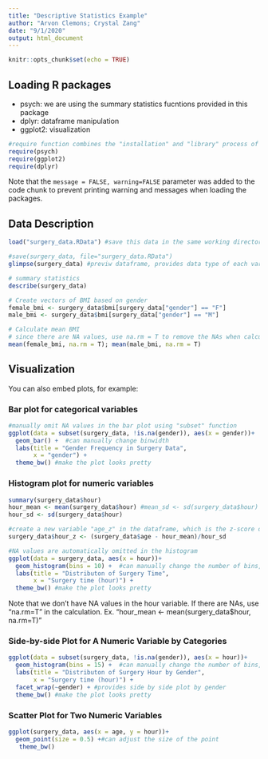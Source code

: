 ```yaml
---
title: "Descriptive Statistics Example"
author: "Arvon Clemons; Crystal Zang"
date: "9/1/2020"
output: html_document
---
```


```r
knitr::opts_chunk$set(echo = TRUE)
```

## Loading R packages
* psych: we are using the summary statistics fucntions provided in this package   
* dplyr: dataframe manipulation   
* ggplot2: visualization    
```r
#require function combines the "installation" and "library" process of loading an R package
require(psych) 
require(ggplot2)
require(dplyr) 
```
Note that the `message = FALSE, warning=FALSE` parameter was added to the code chunk to prevent printing warning and messages when loading the packages.

## Data Description

```r
load("surgery_data.RData") #save this data in the same working directory of the rmd file, i.e. in the same folder. You can also click on the Rdata to load it into your RStudio.

#save(surgery_data, file="surgery_data.RData")
glimpse(surgery_data) #previw dataframe, provides data type of each variable: numeric (dbl meaning double precision floating point number), character (chr)

# summary statistics
describe(surgery_data)

# Create vectors of BMI based on gender
female_bmi <- surgery_data$bmi[surgery_data["gender"] == "F"]
male_bmi <- surgery_data$bmi[surgery_data["gender"] == "M"]

# Calculate mean BMI
# since there are NA values, use na.rm = T to remove the NAs when calculating the mean
mean(female_bmi, na.rm = T); mean(male_bmi, na.rm = T)
```

## Visualization

You can also embed plots, for example:

### Bar plot for categorical variables
```r
#manually omit NA values in the bar plot using "subset" function
ggplot(data = subset(surgery_data, !is.na(gender)), aes(x = gender))+
  geom_bar() +  #can manually change binwidth
  labs(title = "Gender Frequency in Surgery Data",
       x = "gender") +
  theme_bw() #make the plot looks pretty

```

### Histogram plot for numeric variables

```r
summary(surgery_data$hour)
hour_mean <- mean(surgery_data$hour) #mean_sd <- sd(surgery_data$hour) #standard deviation
hour_sd <- sd(surgery_data$hour)

#create a new variable "age_z" in the dataframe, which is the z-score of the age variable
surgery_data$hour_z <- (surgery_data$age - hour_mean)/hour_sd

#NA values are automatically omitted in the histogram
ggplot(data = surgery_data, aes(x = hour))+
  geom_histogram(bins = 10) +  #can manually change the number of bins, now we have 10 bins
  labs(title = "Distributon of Surgery Time",
       x = "Surgery time (hour)") +
  theme_bw() #make the plot looks pretty
```

Note that we don't have NA values in the hour variable. If there are NAs, use "na.rm=T" in the calculation.
Ex. "hour_mean <- mean(surgery_data$hour, na.rm=T)"



### Side-by-side Plot for A Numeric Variable by Categories
```r
ggplot(data = subset(surgery_data, !is.na(gender)), aes(x = hour))+  
  geom_histogram(bins = 15) +  #can manually change the number of bins, now we have 15 bins
  labs(title = "Distributon of Surgery Hour by Gender",
       x = "Surgery time (hour)") +
  facet_wrap(~gender) + #provides side by side plot by gender
  theme_bw() #make the plot looks pretty
```

### Scatter Plot for Two Numeric Variables 
```r
ggplot(surgery_data, aes(x = age, y = hour))+ 
  geom_point(size = 0.5) +#can adjust the size of the point
   theme_bw() 
```


